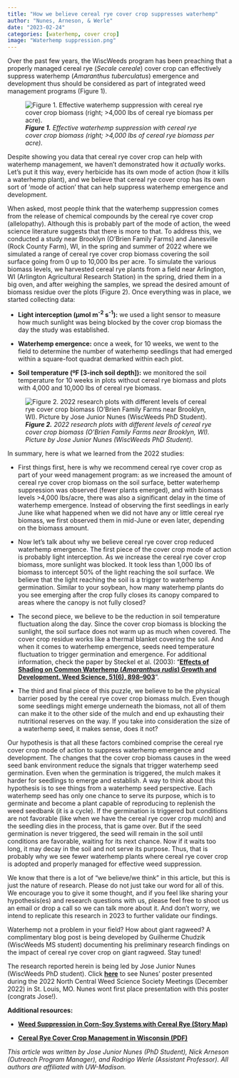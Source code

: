 ```yaml
---
title: "How we believe cereal rye cover crop suppresses waterhemp"
author: "Nunes, Arneson, & Werle"
date: "2023-02-24"
categories: [waterhemp, cover crop]
image: "Waterhemp suppression.png"
---
```


Over the past few years, the WiscWeeds program has been preaching that a properly managed cereal rye (*Secale cereale*) cover crop can effectively suppress waterhemp (*Amaranthus tuberculatus*) emergence and development thus should be considered as part of integrated weed management programs (Figure 1).

![***Figure 1.** Effective waterhemp suppression with cereal rye cover crop biomass (right; \>4,000 lbs of cereal rye biomass per acre).*](Waterhemp%20suppression.png)

Despite showing you data that cereal rye cover crop can help with waterhemp management, we haven't demonstrated how it *actually* works. Let's put it this way, every herbicide has its own mode of action (how it kills a waterhemp plant), and we believe that cereal rye cover crop has its own sort of 'mode of action' that can help suppress waterhemp emergence and development.

When asked, most people think that the waterhemp suppression comes from the release of chemical compounds by the cereal rye cover crop (allelopathy). Although this is probably part of the mode of action, the weed science literature suggests that there is more to that. To address this, we conducted a study near Brooklyn (O'Brien Family Farms) and Janesville (Rock County Farm), WI, in the spring and summer of 2022 where we simulated a range of cereal rye cover crop biomass covering the soil surface going from 0 up to 10,000 lbs per acre. To simulate the various biomass levels, we harvested cereal rye plants from a field near Arlington, WI (Arlington Agricultural Research Station) in the spring, dried them in a big oven, and after weighing the samples, we spread the desired amount of biomass residue over the plots (Figure 2). Once everything was in place, we started collecting data:

-   **Light interception (µmol m^-2^ s^-1^):** we used a light sensor to measure how much sunlight was being blocked by the cover crop biomass the day the study was established.

-   **Waterhemp emergence:** once a week, for 10 weeks, we went to the field to determine the number of waterhemp seedlings that had emerged within a square-foot quadrat demarked within each plot. 

-   **Soil temperature (ºF \[3-inch soil depth\]):** we monitored the soil temperature for 10 weeks in plots without cereal rye biomass and plots with 4,000 and 10,000 lbs of cereal rye biomass.

![***Figure 2.** 2022 research plots with different levels of cereal rye cover crop biomass (O'Brien Family Farms near Brooklyn, WI). Picture by Jose Junior Nunes (WiscWeeds PhD Student).*](2022%20waterhemp%20suppression%20experiment.jpg)

In summary, here is what we learned from the 2022 studies:

-   First things first, here is why we recommend cereal rye cover crop as part of your weed management program: as we increased the amount of cereal rye cover crop biomass on the soil surface, better waterhemp suppression was observed (fewer plants emerged), and with biomass levels \>4,000 lbs/acre, there was also a significant delay in the time of waterhemp emergence. Instead of observing the first seedlings in early June like what happened when we did not have any or little cereal rye biomass, we first observed them in mid-June or even later, depending on the biomass amount.  

-   Now let's talk about why we believe cereal rye cover crop reduced waterhemp emergence. The first piece of the cover crop mode of action is probably light interception. As we increase the cereal rye cover crop biomass, more sunlight was blocked. It took less than 1,000 lbs of biomass to intercept 50% of the light reaching the soil surface. We believe that the light reaching the soil is a trigger to waterhemp germination. Similar to your soybean, how many waterhemp plants do you see emerging after the crop fully closes its canopy compared to areas where the canopy is not fully closed?

-   The second piece, we believe to be the reduction in soil temperature fluctuation along the day. Since the cover crop biomass is blocking the sunlight, the soil surface does not warm up as much when covered. The cover crop residue works like a thermal blanket covering the soil. And when it comes to waterhemp emergence, seeds need temperature fluctuation to trigger germination and emergence. For additional information, check the paper by Steckel et al. (2003): "[**Effects of Shading on Common Waterhemp (*Amaranthus rudis*) Growth and Development. Weed Science, 51(6), 898--903**](https://www.jstor.org/stable/4046743)".

-   The third and final piece of this puzzle, we believe to be the physical barrier posed by the cereal rye cover crop biomass mulch. Even though some seedlings might emerge underneath the biomass, not all of them can make it to the other side of the mulch and end up exhausting their nutritional reserves on the way. If you take into consideration the size of a waterhemp seed, it makes sense, does it not?  

Our hypothesis is that all these factors combined comprise the cereal rye cover crop mode of action to suppress waterhemp emergence and development. The changes that the cover crop biomass causes in the weed seed bank environment reduce the signals that trigger waterhemp seed germination. Even when the germination is triggered, the mulch makes it harder for seedlings to emerge and establish. A way to think about this hypothesis is to see things from a waterhemp seed perspective. Each waterhemp seed has only one chance to serve its purpose, which is to germinate and become a plant capable of reproducing to replenish the weed seedbank (it is a cycle). If the germination is triggered but conditions are not favorable (like when we have the cereal rye cover crop mulch) and the seedling dies in the process, that is game over. But if the seed germination is never triggered, the seed will remain in the soil until conditions are favorable, waiting for its next chance. Now if it waits too long, it may decay in the soil and not serve its purpose. Thus, that is probably why we see fewer waterhemp plants where cereal rye cover crop is adopted and properly managed for effective weed suppression.

We know that there is a lot of "we believe/we think" in this article, but this is just the nature of research. Please do not just take our word for all of this. We encourage you to give it some thought, and if you feel like sharing your hypothesis(es) and research questions with us, please feel free to shoot us an email or drop a call so we can talk more about it. And don't worry, we intend to replicate this research in 2023 to further validate our findings.

Waterhemp not a problem in your field? How about giant ragweed? A complimentary blog post is being developed by Guilherme Chudzik (WiscWeeds MS student) documenting his preliminary research findings on the impact of cereal rye cover crop on giant ragweed. Stay tuned!

The research reported herein is being led by Jose Junior Nunes (WiscWeeds PhD student). Click [**here**](Nunesetal(2022 NCWSS).pdf) to see Nunes' poster presented during the 2022 North Central Weed Science Society Meetings (December 2022) in St. Louis, MO. Nunes wont first place presentation with this poster (congrats Jose!).

**Additional resources:**

-   [**Weed Suppression in Corn-Soy Systems with Cereal Rye (Story Map)**](https://storymaps.arcgis.com/stories/273d046d86da4a1ebaedbaea4267a9f4)

-   [**Cereal Rye Cover Crop Management in Wisconsin (PDF)**](https://ipcm.wisc.edu/wp-content/uploads/sites/54/2022/11/UW_CerealRyeMgmt_final.pdf)

*This article was written by Jose Junior Nunes (PhD Student), Nick Arneson (Outreach Program Manager), and Rodrigo Werle (Assistant Professor). All authors are affiliated with UW-Madison.*
